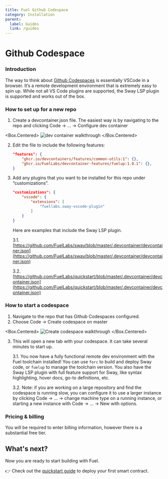 ---
title: Fuel Github Codespace
category: Installation
parent:
  label: Guides
  link: /guides
---

# Github Codespace

### Introduction

The way to think about [Github Codespaces](https://github.com/features/codespaces) is essentially VSCode in a browser. It’s a remote development environment that is extremely easy to spin up. While not all VS Code plugins are supported, the Sway LSP plugin is supported and works out of the box.

### How to set up for a new repo

1. Create a devcontainer.json file. The easiest way is by navigating to the repo and clicking Code → … → Configure dev container

<Box.Centered>
![dev container walkthrough](/images/dev-container.gif)
</Box.Centered>

2. Edit the file to include the following features:

    ```json
    "features": {
        "ghcr.io/devcontainers/features/common-utils:1": {},
        "ghcr.io/FuelLabs/devcontainer-features/fuelup:1.0.1": {},
    }
    ```

3. Add any plugins that you want to be installed for this repo under “customizations”.

    ```json
    "customizations": {
        "vscode": {
            "extensions": [
                "fuellabs.sway-vscode-plugin"
            ]
        }
    }
    ```

    Here are examples that include the Sway LSP plugin.

    3.1. [https://github.com/FuelLabs/sway/blob/master/.devcontainer/devcontainer.json](https://github.com/FuelLabs/sway/blob/master/.devcontainer/devcontainer.json)

    3.2. [https://github.com/FuelLabs/quickstart/blob/master/.devcontainer/devcontainer.json](https://github.com/FuelLabs/quickstart/blob/master/.devcontainer/devcontainer.json)

### How to start a codespace

1. Navigate to the repo that has Github Codespaces configured.
2. Choose Code → Create codespace on master

<Box.Centered>
![Create codespace walkthrough](/images/create-codespace.gif)
</Box.Centered>

3. This will open a new tab with your codespace. It can take several minutes to start up.

    3.1.  You now have a fully functional remote dev environment with the Fuel toolchain installed! You can use `forc` to build and deploy Sway code, or `fuelup` to manage the toolchain version. You also have the Sway LSP plugin with full feature support for Sway, like syntax highlighting, hover docs, go-to definitions, etc.

    3.2. Note: if you are working on a large repository and find the codespace is running slow, you can configure it to use a larger instance by clicking Code → … → change machine type on a running instance, or starting a new instance with Code → … → New with options.

### Pricing & billing

You will be required to enter billing information, however there is a substantial free tier.

## What's next?

Now you are ready to start building with Fuel.

👉 Check out the [quickstart guide](/guides/quickstart) to deploy your first smart contract.
